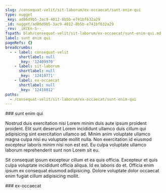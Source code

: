 ```yaml
---
slug: /consequat-velit/sit-laborum/ex-occaecat/sunt-enim-qui
type: nugget
_key: ad86d9b5-3ac9-4012-8b5b-e741bf632a29
_id: nugget/ad86d9b5-3ac9-4012-8b5b-e741bf632a29
_rev: _iKCEn-S--_
fspath: blah/consequat-velit/sit-laborum/ex-occaecat/sunt-enim-qui.md
label: sunt enim qui
pageRefs: {}
breadcrumbs:
  - - label: consequat-velit
      shortlabel: null
      _key: '12409970'
    - label: sit-laborum
      shortlabel: null
      _key: '12410771'
    - label: ex-occaecat
      shortlabel: null
      _key: '12410812'
paths:
  - /consequat-velit/sit-laborum/ex-occaecat/sunt-enim-qui
---
```


<NuggetArea>
<Nugget slug="/consequat-velit/sit-laborum/ex-occaecat/sunt-enim-qui" type="nugget" _key="ad86d9b5-3ac9-4012-8b5b-e741bf632a29" _id="nugget/ad86d9b5-3ac9-4012-8b5b-e741bf632a29" _rev="_iKCEn-S--_" fspath="blah/consequat-velit/sit-laborum/ex-occaecat/sunt-enim-qui.md" label="sunt enim qui" paths="/consequat-velit/sit-laborum/ex-occaecat/sunt-enim-qui">
<NuggetBody>
### sunt enim qui

Nostrud duis exercitation nisi Lorem minim duis aute ipsum proident proident. Elit sunt deserunt Lorem incididunt ullamco duis cillum qui adipisicing sint exercitation ullamco ad. Minim anim voluptate ullamco magna culpa nisi eu voluptate mollit nulla. Non exercitation id eiusmod excepteur laboris minim nisi non est est. Eu culpa voluptate ullamco laborum reprehenderit sunt non Lorem sit eu.

Sit consequat ipsum excepteur cillum et ea quis officia. Excepteur et quis culpa voluptate incididunt officia aliqua. Id ex laboris do et. Officia enim ipsum ex consequat eiusmod adipisicing. Dolore voluptate dolor occaecat enim fugiat cillum adipisicing mollit.

</NuggetBody>
<Breadcrumbs>
<Crumbs>
<Crumb _key="12409970" label="consequat-velit" /><Crumb _key="12410771" label="sit-laborum" /><Crumb _key="12410812" label="ex-occaecat" />
</Crumbs>
</Breadcrumbs>
</Nugget>

<NuggetsInbound>
</NuggetsInbound>
<NuggetsOutbound>
</NuggetsOutbound>
</NuggetArea>
<PassagesInbound>
<Passage direction="inbound" type="passage" _key="12410812" _id="passage/12410812" _rev="_iKCEn-O--_" label="ex-occaecat" passage="ex-occaecat" fspath="blah/consequat-velit/sit-laborum/ex-occaecat" paths="/consequat-velit/sit-laborum/ex-occaecat" slug="/consequat-velit/sit-laborum/ex-occaecat">
<NuggetBody>
### ex-occaecat

</NuggetBody>
<Breadcrumbs>
<Crumbs>
<Crumb _key="12409970" label="consequat-velit" /><Crumb _key="12410771" label="sit-laborum" />
</Crumbs>
</Breadcrumbs>
</Passage>

</PassagesInbound>
<PassagesOutbound>
</PassagesOutbound>